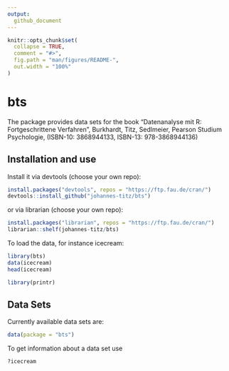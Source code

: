```yaml
---
output: 
  github_document
---
```


<!-- README.md is generated from README.Rmd. Please edit that file -->

```r
knitr::opts_chunk$set(
  collapse = TRUE,
  comment = "#>",
  fig.path = "man/figures/README-",
  out.width = "100%"
)
```

<!-- ANLEITUNG FÜR MARKUS UND PETER -->
<!-- Zwei Schritte: -->

<!-- 1. In der Datei data-raw/DATASET.R Kommandos für das Holen der Daten ausführen. Am Ende über den Befehl usethis::use_data(...) Daten im Paket zur Verfügung stellen. Ich hab meine Dateien auch als csv gespeichert, sodass man sie gebündelt hat. -->

<!-- 2. In der Datei R/data.R Datensatz dokumentieren -->

<!-- Daten sind dann am Ende im bts Paket (momentan auf github), Installation beispielsweise über devtools::install_github("johannes-titz/bts") -->

<!-- Aufruf der Daten über data(...) nachdem bts geladen ist. -->

# bts

The package provides data sets for the book "Datenanalyse mit R: Fortgeschrittene Verfahren", Burkhardt, Titz, Sedlmeier, Pearson Studium Psychologie, (ISBN-10: 3868944133, ISBN-13: 978-3868944136)

## Installation and use
Install it via devtools (choose your own repo):

```r
install.packages("devtools", repos = "https://ftp.fau.de/cran/")
devtools::install_github("johannes-titz/bts")
```

or via librarian (choose your own repo):

```r
install.packages("librarian", repos = "https://ftp.fau.de/cran/")
librarian::shelf(johannes-titz/bts)
```

To load the data, for instance icecream:

```r
library(bts)
data(icecream)
head(icecream)
```
```r
library(printr)
```

## Data Sets

Currently available data sets are:

```r
data(package = "bts")
```

To get information about a data set use
```r
?icecream

```

